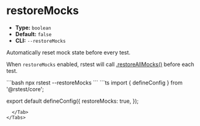 # restoreMocks

- **Type:** `boolean`
- **Default:** `false`
- **CLI:** `--restoreMocks`

Automatically reset mock state before every test.

When `restoreMocks` enabled, rstest will call [.restoreAllMocks()](/api/rstest/mockFunctions#rstestrestoreallmocks) before each test.


<Tabs defaultValue='rstest.config.ts'>
  <Tab label="CLI">
  ```bash
  npx rstest --restoreMocks 
  ```
  </Tab>
  <Tab label="rstest.config.ts">
```ts
import { defineConfig } from '@rstest/core';

export default defineConfig({
  restoreMocks: true,
});
```
  </Tab>
</Tabs>
